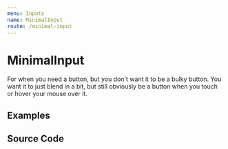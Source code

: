 ```yaml
---
menu: Inputs
name: MinimalInput
route: /minimal-input
---
```



# MinimalInput

For when you need a button, but you don't want it to be a bulky button. You want it to just blend in a bit, but still obviously be a button when you touch or hover your mouse over it.

## Examples

<Playground>
  <MinimalInput placeholder="Favorite person" />
  <Box bg="blue.3" p={3} mt={3}>
    <MinimalInput placeholder="Works with colored background" />
  </Box>
</Playground>

## Source Code

<Source />

